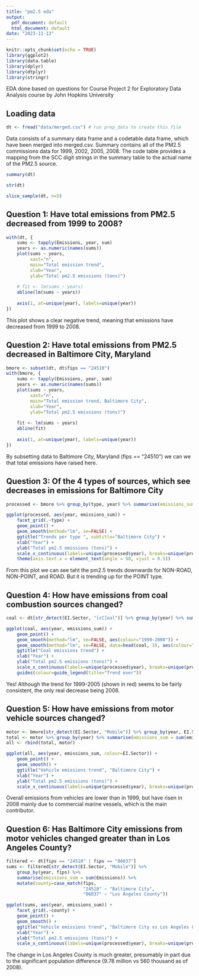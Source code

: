 ```yaml
---
title: "pm2.5 eda"
output:
  pdf_document: default
  html_document: default
date: "2023-11-13"
---
```


```r
knitr::opts_chunk$set(echo = TRUE)
library(ggplot2)
library(data.table)
library(dplyr)
library(dtplyr)
library(stringr)
```

EDA done based on questions for Course Project 2 for Exploratory Data Analysis course by John Hopkins University

## Loading data

```r
dt <- fread("data/merged.csv") # run prep_data to create this file
```

Data consists of a summary data frame and a codetable data frame, which have been merged into merged.csv. Summary contains all of the PM2.5 commissions data for 1999, 2002, 2005, 2008. The code table provides a mapping from the SCC digit strings in the summary table to the actual name of the PM2.5 source.

```r
summary(dt)
```

```r
str(dt)
```

```r
slice_sample(dt, n=5)
```

## Question 1: Have total emissions from PM2.5 decreased from 1999 to 2008?

```r
with(dt, {
    sums <- tapply(Emissions, year, sum)
    years <- as.numeric(names(sums))
    plot(sums ~ years,
         xaxt="n",
         main="Total emission trend",
         xlab="Year",
         ylab="Total pm2.5 emissions (tons)")
    
    # fit <- lm(sums ~ years)
    abline(lm(sums ~ years))
    
    axis(1, at=unique(year), labels=unique(year))
})
```

This plot shows a clear negative trend, meaning that emissions have decreased from 1999 to 2008.

## Question 2: Have total emissions from PM2.5 decreased in Baltimore City, Maryland

```r
bmore <- subset(dt, dt$fips == "24510")
with(bmore, {
    sums <- tapply(Emissions, year, sum)
    years <- as.numeric(names(sums))
    plot(sums ~ years,
         xaxt="n",
         main="Total emission trend, Baltimore City",
         xlab="Year",
         ylab="Total pm2.5 emissions (tons)")
    
    fit <- lm(sums ~ years)
    abline(fit)
    
    axis(1, at=unique(year), labels=unique(year))
})

```

By subsetting data to Baltimore City, Maryland (fips == "24510") we can we that total emissions have raised here.

## Question 3: Of the 4 types of sources, which see decreases in emissions for Baltimore City

```r
processed <- bmore %>% group_by(type, year) %>% summarise(emissions_sum = sum(Emissions))

ggplot(processed, aes(year, emissions_sum)) +
    facet_grid(.~type) +
    geom_point() +
    geom_smooth(method="lm", se=FALSE) +
    ggtitle("Trends per type ", subtitle="Baltimore City") +
    xlab("Year") +
    ylab("Total pm2.5 emissions (tons)") +
    scale_x_continuous(labels=unique(processed$year), breaks=unique(processed$year)) +
    theme(axis.text.x = element_text(angle = 90, vjust = 0.5))
```

From this plot we can see taht the pm2.5 trends downwards for NON-ROAD, NON-POINT, and ROAD. But it is trending up for the POINT type.

## Question 4: How have emissions from coal combustion sources changed?

```r
coal <- dt[str_detect(EI.Sector, "[cC]oal")] %>% group_by(year) %>% summarise(emissions_sum = sum(Emissions))

ggplot(coal, aes(year, emissions_sum)) +
    geom_point() +
    geom_smooth(method="lm", se=FALSE, aes(colour="1999-2008")) +
    geom_smooth(method="lm", se=FALSE, data=head(coal, 3), aes(colour="1999-2005")) +
    ggtitle("Coal emissions trend") +
    xlab("Year") +
    ylab("Total pm2.5 emissions (tons)") +
    scale_x_continuous(labels=unique(processed$year), breaks=unique(processed$year)) +
    guides(colour=guide_legend(title="Trend over"))

```

Yes! Although the trend for 1999-2005 (shown in red) seems to be fairly consistent, the only real decrease being 2008.

## Question 5: How have emissions from motor vehicle sources changed?

```r
motor <- bmore[str_detect(EI.Sector, "Mobile")] %>% group_by(year, EI.Sector) %>% summarise(emissions_sum = sum(Emissions))
total <- motor %>% group_by(year) %>% summarise(emissions_sum = sum(emissions_sum)) %>% mutate(EI.Sector = "TOTAL")
all <- rbind(total, motor)

ggplot(all, aes(year, emissions_sum, colour=EI.Sector)) +
    geom_point() +
    geom_smooth() +
    ggtitle("Vehicle emissions trend", "Baltimore City") +
    xlab("Year") +
    ylab("Total pm2.5 emissions (tons)") +
    scale_x_continuous(labels=unique(processed$year), breaks=unique(processed$year))

```

Overall emissions from vehicles are lower than in 1999, but have risen in 2008 mainly due to commercial marine vessels, which is the main contributor.

## Question 6: Has Baltimore City emissions from motor vehicles changed greater than in Los Angeles County?

```r
filtered <- dt[fips == "24510" | fips == "06037"]
sums <- filtered[str_detect(EI.Sector, "Mobile")] %>%
    group_by(year, fips) %>%
    summarise(emissions_sum = sum(Emissions)) %>%
    mutate(county=case_match(fips,
                             "24510" ~ "Baltimore City",
                             "06037" ~ "Los Angeles County"))

ggplot(sums, aes(year, emissions_sum)) +
    facet_grid(.~county) +
    geom_point() +
    geom_smooth() +
    ggtitle("Vehicle emissions trend", "Baltimore City vs Los Angeles County") +
    xlab("Year") +
    ylab("Total pm2.5 emissions (tons)") +
    scale_x_continuous(labels=unique(processed$year), breaks=unique(processed$year))

```

The change in Los Angeles County is much greater, presumably in part due to the significant population difference (9.78 million vs 560 thousand as of 2008).
